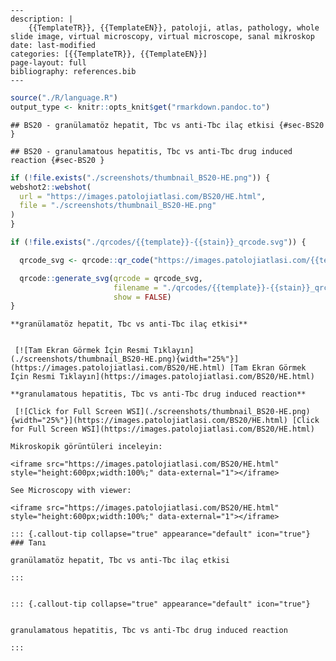 

```comment
---
description: |
    {{TemplateTR}}, {{TemplateEN}}, patoloji, atlas, pathology, whole slide image, virtual microscopy, virtual microscope, sanal mikroskop
date: last-modified
categories: [{{TemplateTR}}, {{TemplateEN}}]
page-layout: full
bibliography: references.bib
---
```







```r
source("./R/language.R")
output_type <- knitr::opts_knit$get("rmarkdown.pandoc.to")
```


```asis
## BS20 - granülamatöz hepatit, Tbc vs anti-Tbc ilaç etkisi {#sec-BS20 }
```


```asis
## BS20 - granulamatous hepatitis, Tbc vs anti-Tbc drug induced reaction {#sec-BS20 }
```






```r
if (!file.exists("./screenshots/thumbnail_BS20-HE.png")) {
webshot2::webshot(
  url = "https://images.patolojiatlasi.com/BS20/HE.html",
  file = "./screenshots/thumbnail_BS20-HE.png"
)
}
```



```r
if (!file.exists("./qrcodes/{{template}}-{{stain}}_qrcode.svg")) {

  qrcode_svg <- qrcode::qr_code("https://images.patolojiatlasi.com/{{template}}/{{stain}}.html")

  qrcode::generate_svg(qrcode = qrcode_svg,
                       filename = "./qrcodes/{{template}}-{{stain}}_qrcode.svg",
                       show = FALSE)
}
```





 















 






:::: {.content-hidden when-format="pdf"}





::::





:::: {.content-visible when-format="pdf"}






::::




:::: {.content-hidden when-format="pdf"}





::::





:::: {.content-visible when-format="pdf"}






::::














```asis

**granülamatöz hepatit, Tbc vs anti-Tbc ilaç etkisi**


 [![Tam Ekran Görmek İçin Resmi Tıklayın](./screenshots/thumbnail_BS20-HE.png){width="25%"}](https://images.patolojiatlasi.com/BS20/HE.html) [Tam Ekran Görmek İçin Resmi Tıklayın](https://images.patolojiatlasi.com/BS20/HE.html)
```

```asis

**granulamatous hepatitis, Tbc vs anti-Tbc drug induced reaction**

 [![Click for Full Screen WSI](./screenshots/thumbnail_BS20-HE.png){width="25%"}](https://images.patolojiatlasi.com/BS20/HE.html) [Click for Full Screen WSI](https://images.patolojiatlasi.com/BS20/HE.html)

```









 






:::: {.content-hidden when-format="pdf"}





::::





:::: {.content-visible when-format="pdf"}






::::




:::: {.content-hidden when-format="pdf"}





::::





:::: {.content-visible when-format="pdf"}






::::
























```asis
Mikroskopik görüntüleri inceleyin:

<iframe src="https://images.patolojiatlasi.com/BS20/HE.html" style="height:600px;width:100%;" data-external="1"></iframe>

```





```asis

See Microscopy with viewer:

<iframe src="https://images.patolojiatlasi.com/BS20/HE.html" style="height:600px;width:100%;" data-external="1"></iframe>

```













 






:::: {.content-hidden when-format="pdf"}





::::





:::: {.content-visible when-format="pdf"}






::::




:::: {.content-hidden when-format="pdf"}





::::





:::: {.content-visible when-format="pdf"}






::::














```asis


::: {.callout-tip collapse="true" appearance="default" icon="true"}
### Tanı

granülamatöz hepatit, Tbc vs anti-Tbc ilaç etkisi

:::


```


```asis


::: {.callout-tip collapse="true" appearance="default" icon="true"}


granulamatous hepatitis, Tbc vs anti-Tbc drug induced reaction

:::

```























